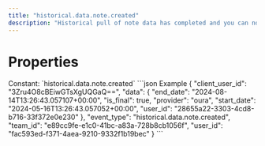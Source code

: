 ```yaml
---
title: "historical.data.note.created"
description: "Historical pull of note data has completed and you can now pull data for this resource."
---
```

# Properties
<ResponseField name="event_type" type="const string" required="true">
Constant: `historical.data.note.created`
</ResponseField>
<ResponseField name="team_id" type="string" required="true">
</ResponseField>
<ResponseField name="user_id" type="string" required="true">
</ResponseField>
<ResponseField name="client_user_id" type="string" required="true">
</ResponseField>
<ResponseField name="data" type="HistoricalDataCreated" required="true">
<Expandable title="HistoricalDataCreated" defaultOpen="true">
<ResponseField name="user_id" type="string" required="true">
</ResponseField>
<ResponseField name="start_date" type="string" required="true">
</ResponseField>
<ResponseField name="end_date" type="string" required="true">
</ResponseField>
<ResponseField name="is_final" type="boolean" required="true">
</ResponseField>
<ResponseField name="provider" type="string" required="true">
</ResponseField>
</Expandable>
</ResponseField>
<ResponseExample>
```json Example
{
  "client_user_id": "3Zru4O8cBEiwGTsXgUQGaQ==",
  "data": {
    "end_date": "2024-08-14T13:26:43.057107+00:00",
    "is_final": true,
    "provider": "oura",
    "start_date": "2024-05-16T13:26:43.057052+00:00",
    "user_id": "28655a22-3303-4cd8-b716-33f372e0e230"
  },
  "event_type": "historical.data.note.created",
  "team_id": "e89cc9fe-e1c0-41bc-a83a-728b8cb1056f",
  "user_id": "fac593ed-f371-4aea-9210-9332f1b19bec"
}
```
</ResponseExample>
